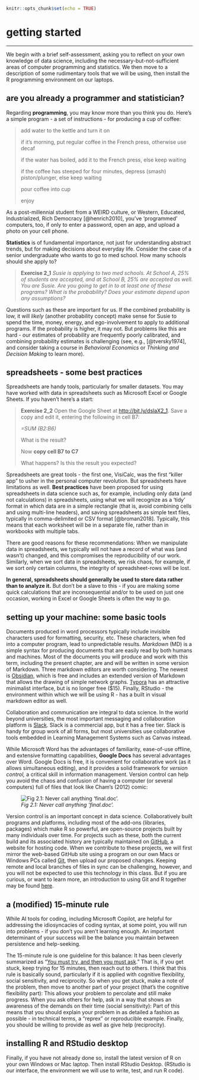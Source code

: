 ```r
knitr::opts_chunk$set(echo = TRUE)
```
# getting started

------------------------------------------------------------------------

We begin with a brief self-assessment, asking you to reflect on your own knowledge of data science, including the necessary-but-not-sufficient areas of computer programming and statistics. We then move to a description of some rudimentary tools that we will be using, then install the R programming environment on our laptops.

## are you already a programmer and statistician?

Regarding **programming**, you may know more than you think you do. Here's a simple program - a set of instructions - for producing a cup of coffee:

> add water to the kettle and turn it on
>
> if it's morning, put regular coffee in the French press, otherwise use decaf
>
> if the water has boiled, add it to the French press, else keep waiting
>
> if the coffee has steeped for four minutes, depress (smash) piston/plunger, else keep waiting
>
> pour coffee into cup
>
> enjoy

As a post-millennial student from a WEIRD culture, or Western, Educated, Industrialized, Rich Democracy [@henrich2010], you've 'programmed' computers, too, if only to enter a password, open an app, and upload a photo on your cell phone.

**Statistics** is of fundamental importance, not just for understanding abstract trends, but for making decisions about everyday life. Consider the case of a senior undergraduate who wants to go to med school. How many schools should she apply to?

> **Exercise 2_1** *Susie is applying to two med schools. At School A, 25% of students are accepted, and at School B, 25% are accepted as well. You are Susie. Are you going to get in to at least one of these programs? What is the probability? Does your estimate depend upon any assumptions?*

Questions such as these are important for us. If the combined probability is low, it will *likely* (another probability concept) make sense for Susie to spend the time, money, energy, and ego-involvement to apply to additional programs. If the probability is higher, it may not. But problems like this are hard - our estimates of probability are frequently poorly calibrated, and combining probability estimates is challenging (see, e.g., [@tversky1974], and consider taking a course in *Behavioral Economics* or *Thinking and Decision Making* to learn more).

## spreadsheets - some best practices

Spreadsheets are handy tools, particularly for smaller datasets. You may have worked with data in spreadsheets such as Microsoft Excel or Google Sheets. If you haven't here's a start:

> **Exercise 2_2** Open the Google Sheet at <http://bit.ly/dslaX2_1>. Save a copy and edit it, entering the following in cell B7:
>
> *=SUM (B2:B6)*
>
> What is the result?
>
> Now **copy cell B7 to C7**
>
> What happens? Is this the result you expected?

Spreadsheets are great tools - the first one, VisiCalc, was the first "killer app" to usher in the personal computer revolution. But spreadsheets have limitations as well. **Best practices** have been proposed for using spreadsheets in data science such as, for example, including only data (and not calculations) in spreadsheets, using what we will recognize as a 'tidy' format in which data are in a simple rectangle (that is, avoid combining cells and using multi-line headers), and saving spreadsheets as simple text files, typically in comma-delimited or CSV format [@broman2018]. Typically, this means that each worksheet will be in a separate file, rather than in workbooks with multiple tabs.

There are good reasons for these recommendations: When we manipulate data in spreadsheets, we typically will not have a record of what was (and wasn't) changed, and this compromises the reproducibility of our work. Similarly, when we sort data in spreadsheets, we risk chaos, for example, if we sort only certain columns, the integrity of spreadsheet-rows will be lost.

**In general, spreadsheets should generally be used to store data rather than to analyze it.** But don't be a slave to this - if you are making some quick calculations that are inconsequential and/or to be used on just one occasion, working in Excel or Google Sheets is often the way to go.

## setting up your machine: some basic tools

Documents produced in word processors typically include invisible characters used for formatting, security, etc. These characters, when fed into a computer program, lead to unpredictable results. *Markdown* (MD) is a simple syntax for producing documents that are easily read by both humans and machines. Most of the documents you will produce and work with this term, including the present chapter, are and will be written in some version of Markdown. Three markdown editors are worth considering. The newest is [Obsidian](https://obsidian.md/), which is free and includes an extended version of Markdown that allows the drawing of simple network graphs. [Typora](https://www.typora.io/) has an attractive minimalist interface, but is no longer free (\$15). Finally, RStudio - the environment within which we will be using R - has a built in visual markdown editor as well.

Collaboration and communication are integral to data science. In the world beyond universities, the most important messaging and collaboration platform is [Slack](https://slack.com/). Slack is a commercial app, but it has a free tier. Slack is handy for group work of all forms, but most universities use collaborative tools embedded in Learning Management Systems such as Canvas instead.

While Microsoft Word has the advantages of familiarity, ease-of-use offline, and extensive formatting capabilities, **Google Docs** has several advantages over Word. Google Docs is free, it is convenient for collaborative work (as it allows simultaneous editing), and it provides a solid framework for *version control,* a critical skill in information management. Version control can help you avoid the chaos and confusion of having a computer (or several computers) full of files that look like Cham's (2012) comic:

![*Fig 2.1: Never call anything 'final.doc'.*](images/final.jpg)

Version control is an important concept in data science. Collaboratively built programs and platforms, including most of the add-ons (libraries, packages) which make R so powerful, are open-source projects built by many individuals over time. For projects such as these, both the current build and its associated history are typically maintained on [GitHub](https://github.com/), a website for hosting code. When we contribute to these projects, we will first mirror the web-based GitHub site using a program on our own Macs or Windows PCs called [Git](https://git-scm.com/), then upload our proposed changes. Keeping remote and local branches of files in sync can be challenging, however, and you will not be expected to use this technology in this class. But if you are curious, or want to learn more, an introduction to using Git and R together may be found [here](https://happygitwithr.com/).

## a (modified) 15-minute rule

While AI tools for coding, including Microsoft Copilot, are helpful for addressing the idiosyncacies of coding syntax, at some point, you will run into problems - if you don't you aren't learning enough. An important determinant of your success will be the balance you maintain between persistence and help-seeking.

The 15-minute rule is one guideline for this balance: It has been cleverly summarized as "[You must try, and then you must ask](https://blogs.akamai.com/2013/10/you-must-try-and-then-you-must-ask.html)." That is, if you get stuck, keep trying for 15 minutes, then reach out to others. I think that this rule is basically sound, particularly if it is applied with cognitive flexibility, social sensitivity, and reciprocity. So when you get stuck, make a note of the problem, then move to another part of your project (that's the cognitive flexibility part): This allows your problem to percolate and still make progress. When you ask others for help, ask in a way that shows an awareness of the demands on their time (social sensitivity): Part of this means that you should explain your problem in as detailed a fashion as possible - in technical terms, a "reprex" or reproducible example. Finally, you should be willing to provide as well as give help (reciprocity).

## installing R and RStudio desktop

Finally, if you have not already done so, install the latest version of R on your own Windows or Mac laptop. Then install RStudio Desktop. (RStudio is our interface, the environment we will use to write, test, and run R code).
